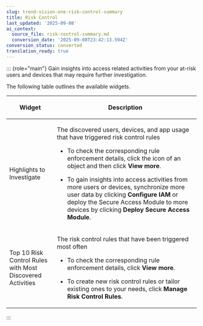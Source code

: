 ```yaml
---
slug: trend-vision-one-risk-control-summary
title: Risk Control
last_updated: '2025-09-08'
ai_context:
  source_file: risk-control-summary.md
  conversion_date: '2025-09-08T23:42:13.594Z'
conversion_status: converted
translation_ready: true
---
```


::: {role="main"}
Gain insights into access related activities from your at-risk users and devices that may require further investigation.

The following table outlines the available widgets.

<table>
<colgroup>
<col style="width: 25%" />
<col style="width: 75%" />
</colgroup>
<thead>
<tr>
<th><p>Widget</p></th>
<th><p>Description</p></th>
</tr>
</thead>
<tbody>
<tr>
<td><p>Highlights to Investigate</p></td>
<td><p>The discovered users, devices, and app usage that have triggered risk control rules</p>
<ul>
<li><p>To check the corresponding rule enforcement details, click the icon of an object and then click <strong>View more</strong>.</p></li>
<li><p>To gain insights into access activities from more users or devices, synchronize more user data by clicking <strong>Configure IAM</strong> or deploy the Secure Access Module to more devices by clicking <strong>Deploy Secure Access Module</strong>.</p></li>
</ul></td>
</tr>
<tr>
<td><p>Top 10 Risk Control Rules with Most Discovered Activities</p></td>
<td><p>The risk control rules that have been triggered most often</p>
<ul>
<li><p>To check the corresponding rule enforcement details, click <strong>View more</strong>.</p></li>
<li><p>To create new risk control rules or tailor existing ones to your needs, click <strong>Manage Risk Control Rules</strong>.</p></li>
</ul></td>
</tr>
</tbody>
</table>
:::
